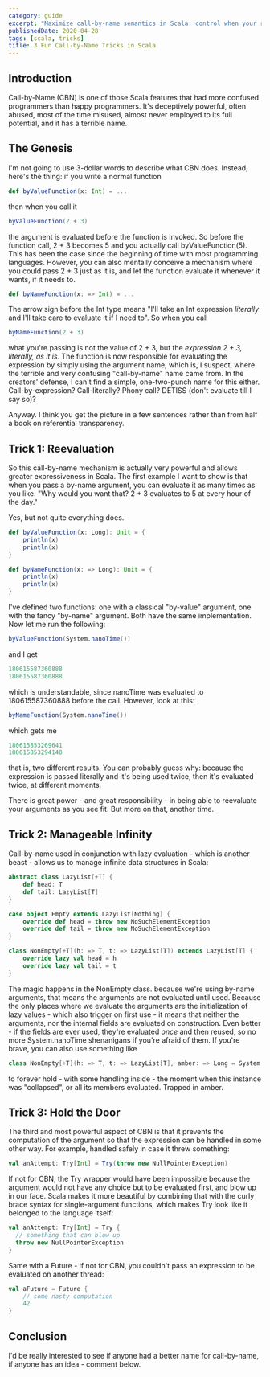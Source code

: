 ```yaml
---
category: guide
excerpt: "Maximize call-by-name semantics in Scala: control when your results are evaluated"
publishedDate: 2020-04-28
tags: [scala, tricks]
title: 3 Fun Call-by-Name Tricks in Scala
---
```


## Introduction

Call-by-Name (CBN) is one of those Scala features that had more confused programmers than happy programmers. It's deceptively powerful, often abused, most of the time misused, almost never employed to its full potential, and it has a terrible name.

## The Genesis

I'm not going to use 3-dollar words to describe what CBN does. Instead, here's the thing: if you write a normal function

```scala
def byValueFunction(x: Int) = ...
```

then when you call it

```scala
byValueFunction(2 + 3)
```

the argument is evaluated before the function is invoked. So before the function call, 2 + 3 becomes 5 and you actually call byValueFunction(5). This has been the case since the beginning of time with most programming languages. However, you can also mentally conceive a mechanism where you could pass 2 + 3 just as it is, and let the function evaluate it whenever it wants, if it needs to.

```scala
def byNameFunction(x: => Int) = ...
```

The arrow sign before the Int type means "I'll take an Int expression _literally_ and I'll take care to evaluate it if I need to". So when you call

```scala
byNameFunction(2 + 3)
```

what you're passing is not the value of 2 + 3, but the _expression 2 + 3, literally, as it is_. The function is now responsible for evaluating the expression by simply using the argument name, which is, I suspect, where the terrible and very confusing "call-by-name" name came from. In the creators' defense, I can't find a simple, one-two-punch name for this either. Call-by-expression? Call-literally? Phony call? DETISS (don't evaluate till I say so)?

Anyway. I think you get the picture in a few sentences rather than from half a book on referential transparency.

## Trick 1: Reevaluation

So this call-by-name mechanism is actually very powerful and allows greater expressiveness in Scala. The first example I want to show is that when you pass a by-name argument, you can evaluate it as many times as you like. "Why would you want that? 2 + 3 evaluates to 5 at every hour of the day."

Yes, but not quite everything does.

```scala
def byValueFunction(x: Long): Unit = {
    println(x)
    println(x)
}

def byNameFunction(x: => Long): Unit = {
    println(x)
    println(x)
}
```

I've defined two functions: one with a classical "by-value" argument, one with the fancy "by-name" argument. Both have the same implementation. Now let me run the following:

```scala
byValueFunction(System.nanoTime())
```

and I get

```scala
180615587360888
180615587360888
```

which is understandable, since nanoTime was evaluated to 180615587360888 before the call. However, look at this:

```scala
byNameFunction(System.nanoTime())
```

which gets me

```scala
180615853269641
180615853294140
```

that is, two different results. You can probably guess why: because the expression is passed literally and it's being used twice, then it's evaluated twice, at different moments.

There is great power - and great responsibility - in being able to reevaluate your arguments as you see fit. But more on that, another time.

## Trick 2: Manageable Infinity

Call-by-name used in conjunction with lazy evaluation - which is another beast - allows us to manage infinite data structures in Scala:

```scala
abstract class LazyList[+T] {
    def head: T
    def tail: LazyList[T]
}

case object Empty extends LazyList[Nothing] {
    override def head = throw new NoSuchElementException
    override def tail = throw new NoSuchElementException
}

class NonEmpty[+T](h: => T, t: => LazyList[T]) extends LazyList[T] {
    override lazy val head = h
    override lazy val tail = t
}
```

The magic happens in the NonEmpty class. because we're using by-name arguments, that means the arguments are not evaluated until used. Because the only places where we evaluate the arguments are the initialization of lazy values - which also trigger on first use - it means that neither the arguments, nor the internal fields are evaluated on construction. Even better - if the fields are ever used, they're evaluated _once_ and then reused, so no more System.nanoTime shenanigans if you're afraid of them. If you're brave, you can also use something like

```scala
class NonEmpty[+T](h: => T, t: => LazyList[T], amber: => Long = System.nanoTime()) extends LazyList[T] { ... }
```

to forever hold - with some handling inside - the moment when this instance was "collapsed", or all its members evaluated. Trapped in amber.

## Trick 3: Hold the Door

The third and most powerful aspect of CBN is that it prevents the computation of the argument so that the expression can be handled in some other way. For example, handled safely in case it threw something:

```scala
val anAttempt: Try[Int] = Try(throw new NullPointerException)
```

If not for CBN, the Try wrapper would have been impossible because the argument would not have any choice but to be evaluated first, and blow up in our face. Scala makes it more beautiful by combining that with the curly brace syntax for single-argument functions, which makes Try look like it belonged to the language itself:

```scala
val anAttempt: Try[Int] = Try {
  // something that can blow up
  throw new NullPointerException
}
```

Same with a Future - if not for CBN, you couldn't pass an expression to be evaluated on another thread:

```scala
val aFuture = Future {
    // some nasty computation
    42
}
```

## Conclusion

I'd be really interested to see if anyone had a better name for call-by-name, if anyone has an idea - comment below.
